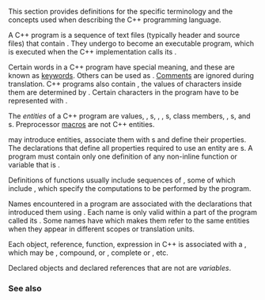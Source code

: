 {{title|Basic concepts}}
{{cpp/language/basics/navbar}}

This section provides definitions for the specific terminology and the concepts used when describing the C++ programming language.

A C++ program is a sequence of text files (typically header and source files) that contain {{rlp|declarations}}. They undergo {{rlp|translation phases|translation}} to become an executable program, which is executed when the C++ implementation calls its {{rlp|main function}}.

Certain words in a C++ program have special meaning, and these are known as [[cpp/keyword|keywords]]. Others can be used as {{rlp|identifiers}}. [[cpp/comment|Comments]] are ignored during translation. C++ programs also contain {{rlpsd|expressions#Literals}}, the values of characters inside them are determined by {{rlp|charset|character sets and encodings}}. Certain characters in the program have to be represented with {{rlp|escape|escape sequences}}.

The ''entities'' of a C++ program are values, {{rlp|objects}}, {{rlp|reference}}s{{rev inl|since=c++17|, {{rlp|structured binding}}s}}, {{rlp|functions}}, {{rlp|enum|enumerators}}, {{rlp|type}}s, class members, {{rlp|templates}}, {{rlp|template specialization}}s{{rev inl|since=c++11|, {{rlp|pack}}s}}, and {{rlp|namespace}}s. Preprocessor [[cpp/preprocessor/replace|macros]] are not C++ entities.

''{{rlp|declarations|Declarations}}'' may introduce entities, associate them with {{rlp|name}}s and define their properties. The declarations that define all properties required to use an entity are {{rlp|definition}}s. A program must contain only one definition of any non-inline function or variable that is {{rlp|definition#ODR-use|odr-used}}.

Definitions of functions usually include sequences of {{rlp|statements}}, some of which include {{rlp|expressions}}, which specify the computations to be performed by the program.

Names encountered in a program are associated with the declarations that introduced them using {{rlp|lookup|name lookup}}. Each name is only valid within a part of the program called its {{rlp|scope}}. Some names have {{rlp|storage duration|linkage}} which makes them refer to the same entities when they appear in different scopes or translation units.

Each object, reference, function, expression in C++ is associated with a {{rlp|type}}, which may be {{rlp|types|fundamental}}, compound, or {{rlp|classes|user-defined}}, complete or {{rlp|incomplete type|incomplete}}, etc.

Declared objects and declared references that are not {{rlp|data members|non-static data members}} are ''variables''.

===See also===
{{dsc begin}}
{{dsc see c|c/language/basic_concepts|Basic concepts|nomono=true}}
{{dsc end}}

{{langlinks|es|ja|ko|ru|zh}}